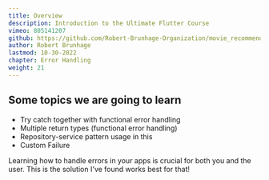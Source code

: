```yaml
---
title: Overview
description: Introduction to the Ultimate Flutter Course
vimeo: 805141207
github: https://github.com/Robert-Brunhage-Organization/movie_recommendation_app_course/commits/main
author: Robert Brunhage
lastmod: 10-30-2022
chapter: Error Handling
weight: 21
---
```


## Some topics we are going to learn

*   Try catch together with functional error handling
*   Multiple return types (functional error handling)
*   Repository-service pattern usage in this
*   Custom Failure

  

Learning how to handle errors in your apps is crucial for both you and the user. This is the solution I've found works best for that!
